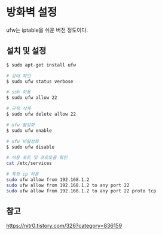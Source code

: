 # 방화벽 설정

ufw는 iptable을 쉬운 버전 정도이다.

## 설치 및 설정

```bash
$ sudo apt-get install ufw

# 상태 확인
$ sudo ufw status verbose

# ssh 허용
$ sudo ufw allow 22

# 규칙 삭제
$ sudo ufw delete allow 22

# ufw 활성화
$ sudo ufw enable

# ufw 비활성화
$ sudo ufw disable

# 허용 포트 및 프로토콜 확인
cat /etc/services

# 특정 ip 허용
sudo ufw allow from 192.168.1.2
sudo ufw allow from 192.168.1.2 to any port 22
sudo ufw allow from 192.168.1.2 to any port 22 proto tcp
```

## 참고

https://nitr0.tistory.com/326?category=836159
